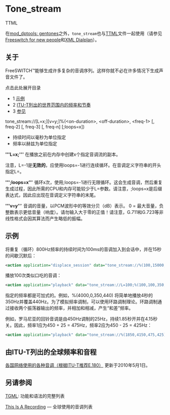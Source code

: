 # Tone_stream

TTML

在[mod\_dptools: gentones](../6586546.mdx#about)之外，`tone_stream`也与[TTML](./Tone-stream/TTML_27591313.mdx#usage)文件一起使用（请参见[Freeswitch for new people](../../../[DEAD/Freeswitch-for-new-people_13173027.mdx#about)和[XML Dialplan](../../../Dialplan/XML-Dialplan/index.mdx#about)）。

## 关于

FreeSWITCH™能够生成许多复杂的音调序列。这样你就不必在许多情况下生成声音文件了。

点击此处展开目录

* 1 [示例](#examples)
* 2 [ITU-T列出的世界范围内的频率和节奏](#worldwide-frequencies-and-cadences-listed-by-itu-t)
* 3 [参见](#see-also)

tone_stream://[L=x;][v=y;]%(&lt;on-duration>, &lt;off-duration>, &lt;freq-1> [, freq-2] [, freq-3] [, freq-n] [;loops=x])

* 持续时间以毫秒为单位指定
* 频率以赫兹为单位指定

**'''L=x;'''** 在播放之前在内存中创建x个指定音调流的副本。

注意，L=-1是**无效的**，应使用loops=-1进行连续循环。在音调定义字符串的开头指定L=。

**''';loops=x''**' 循环x次，使用;loops=-1进行无限循环。这会生成音调，然后重复生成过程，因此所需的CPU和内存可能较少于L=参数。请注意，;loops=x是后缀表达式，因此应出现在音调定义字符串的末尾。

**'''v=y''**' 音调的音量，以PCM波形中的等效分贝（dB）表示。 0 = 最大音量，负整数表示更低音量（响度）。请勿输入大于零的正值！请注意，G.711和G.723等非线性格式会因其算法而产生略低的振幅。

## 示例

将重复（循环）800Hz频率的持续时间为100ms的音调加入到会话中，并在15秒的间歇沉默后：

```xml
<action application="displace_session" data="tone_stream://%(100,15000,800);loops=-1" />
```

播放100次类似口吃的音调：

```xml
<action application="playback" data="tone_stream://L=100;%(100,100,350,440)" />
```

指定的频率都是可加式的。例如，%(4000,0,350,440) 将简单地播放4秒的350Hz并覆盖440Hz。为了模拟频率调制，可以使用环路调制理论。环路调制通过接收两个振荡器输出的频率，并相加和相减，产生“和差”频率。

例如，罗马尼亚的回铃音调是由450Hz调制的25Hz，持续1.85秒开并在4.15秒关。因此，频率1应为450 + 25 = 475Hz，频率2应为450 - 25 = 425Hz：

```xml
<action application="playback" data="tone_stream://%(1850,4150,475,425);loops=-1" />
```

## 由ITU-T列出的全球频率和音程

[各国网络使用的各种音调（根据ITU-T推荐E.180）](http://www.itu.int/dms%5Fpub/itu-t/opb/sp/T-SP-E.180-2010-PDF-E.pdf) 更新于2010年5月1日。

## 另请参阅

[TGML](./TGML_6586573.mdx#lua): 功能和语法的完整列表

[This Is A Recording](http://www.thisisarecording.com/i-international-phone-signaling-tones.html) — 全球使用的音调列表